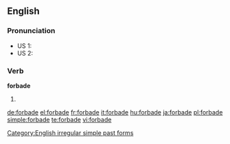 ==English==

===Pronunciation===
*US 1: {{IPA|/ˌfoɹˈbæd/}}
*US 2: {{IPA|/ˌfoɻˈbeɪd/}}
*:{{audio|en-us-forbade.ogg|Audio (US)}}
*:{{rhymes|eɪd}}

===Verb===
'''forbade'''
# {{simple past of|[[forbid]]}}

[[Category:English irregular simple past forms]]

[[de:forbade]]
[[el:forbade]]
[[fr:forbade]]
[[it:forbade]]
[[hu:forbade]]
[[ja:forbade]]
[[pl:forbade]]
[[simple:forbade]]
[[te:forbade]]
[[vi:forbade]]